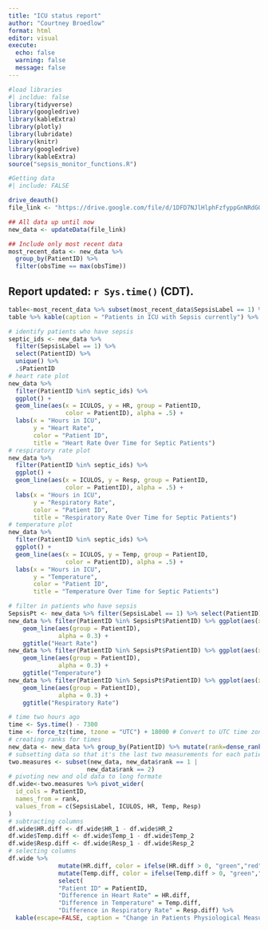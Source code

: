 ```yaml
---
title: "ICU status report"
author: "Courtney Broedlow"
format: html
editor: visual
execute: 
  echo: false
  warning: false
  message: false
---
```


```r
#load libraries
#| incldue: false
library(tidyverse)
library(googledrive)
library(kableExtra)
library(plotly)
library(lubridate)
library(knitr)
library(googledrive)
library(kableExtra)
source("sepsis_monitor_functions.R")
```

```r
#Getting data
#| include: FALSE

drive_deauth()
file_link <- "https://drive.google.com/file/d/1DFD7NJlHlphFzfyppGnNRdGO0It48fZj"

## All data up until now
new_data <- updateData(file_link)

## Include only most recent data
most_recent_data <- new_data %>%
  group_by(PatientID) %>%
  filter(obsTime == max(obsTime))
```

## Report updated: `r Sys.time()` (CDT).

```r
table<-most_recent_data %>% subset(most_recent_data$SepsisLabel == 1) %>% select("Patient ID" = PatientID, "Heart Rate" = HR, "Temperature" = Temp, "Respiratory Rate" = Resp)
table %>% kable(caption = "Patients in ICU with Sepsis currently") %>% kable_styling(full_width = TRUE)

```
```r
# identify patients who have sepsis
septic_ids <- new_data %>%
  filter(SepsisLabel == 1) %>%
  select(PatientID) %>%
  unique() %>%
  .$PatientID
# heart rate plot
new_data %>%
  filter(PatientID %in% septic_ids) %>%
  ggplot() +
  geom_line(aes(x = ICULOS, y = HR, group = PatientID,
                color = PatientID), alpha = .5) +
  labs(x = "Hours in ICU",
       y = "Heart Rate",
       color = "Patient ID",
       title = "Heart Rate Over Time for Septic Patients")
# respiratory rate plot
new_data %>%
  filter(PatientID %in% septic_ids) %>%
  ggplot() +
  geom_line(aes(x = ICULOS, y = Resp, group = PatientID,
                color = PatientID), alpha = .5) +
  labs(x = "Hours in ICU",
       y = "Respiratory Rate",
       color = "Patient ID",
       title = "Respiratory Rate Over Time for Septic Patients")
# temperature plot
new_data %>%
  filter(PatientID %in% septic_ids) %>%
  ggplot() +
  geom_line(aes(x = ICULOS, y = Temp, group = PatientID,
                color = PatientID), alpha = .5) +
  labs(x = "Hours in ICU",
       y = "Temperature",
       color = "Patient ID",
       title = "Temperature Over Time for Septic Patients")
```

```r
# filter in patients who have sepsis
SepsisPt <- new_data %>% filter(SepsisLabel == 1) %>% select(PatientID) %>% unique() 
new_data %>% filter(PatientID %in% SepsisPt$PatientID) %>% ggplot(aes(x = ICULOS, y = HR)) +
    geom_line(aes(group = PatientID),
              alpha = 0.3) +
    ggtitle("Heart Rate")
new_data %>% filter(PatientID %in% SepsisPt$PatientID) %>% ggplot(aes(x = ICULOS, y = Temp)) +
    geom_line(aes(group = PatientID),
              alpha = 0.3) +
    ggtitle("Temperature")
new_data %>% filter(PatientID %in% SepsisPt$PatientID) %>% ggplot(aes(x = ICULOS, y = Resp)) +
    geom_line(aes(group = PatientID),
              alpha = 0.3) +
    ggtitle("Respiratory Rate")
```


```r
# time two hours ago
time <- Sys.time() - 7300
time <- force_tz(time, tzone = "UTC") + 18000 # Convert to UTC time zone
# creating ranks for times
new_data <- new_data %>% group_by(PatientID) %>% mutate(rank=dense_rank(desc(obsTime)))
# subsetting data so that it's the last two measurements for each patient
two.measures <- subset(new_data, new_data$rank == 1 |
                      new_data$rank == 2) 
# pivoting new and old data to long formate
df.wide<-two.measures %>% pivot_wider(
  id_cols = PatientID,
  names_from = rank,
  values_from = c(SepsisLabel, ICULOS, HR, Temp, Resp)
)
# subtracting columns 
df.wide$HR.diff <- df.wide$HR_1 - df.wide$HR_2
df.wide$Temp.diff <- df.wide$Temp_1 - df.wide$Temp_2
df.wide$Resp.diff <- df.wide$Resp_1 - df.wide$Resp_2
# selecting columns
df.wide %>% 
              mutate(HR.diff, color = ifelse(HR.diff > 0, "green","red")) %>% 
              mutate(Temp.diff, color = ifelse(Temp.diff > 0, "green","red")) %>%               mutate(Resp.diff, color = ifelse(Resp.diff > 0, "green","red")) %>%
              select(
              "Patient ID" = PatientID,
              "Difference in Heart Rate" = HR.diff,
              "Difference in Temperature" = Temp.diff,
              "Difference in Respiratory Rate" = Resp.diff) %>% 
  kable(escape=FALSE, caption = "Change in Patients Physiological Measures over Previous Two Checks") %>% kable_styling(position = "left", full_width = FALSE) %>% column_spec(1, bold = TRUE, border_right = TRUE, color = "black", background = "lightgrey") %>% add_footnote("The time between the recent two checks on patients are not standardized, meaning that measures for some patients occurred closer in time than others.", notation="alphabet")
```





